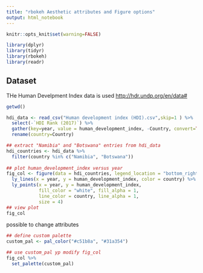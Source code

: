 ```yaml
---
title: "rbokeh Aesthetic attributes and Figure options"
output: html_notebook
---
```


```r
knitr::opts_knit$set(warning=FALSE)

library(dplyr)
library(tidyr)
library(rbokeh)
library(readr)
```


## Dataset

THe Human Develpment Index data is used <http://hdr.undp.org/en/data#>

```r
getwd()
```

```r
hdi_data <- read_csv("Human development index (HDI).csv",skip=1 ) %>%
  select(-`HDI Rank (2017)`) %>%
  gather(key=year, value = human_development_index, -Country, convert=TRUE) %>%
  rename(country=Country)
```

```r
## extract "Namibia" and "Botswana" entries from hdi_data
hdi_countries <- hdi_data %>% 
  filter(country %in% c("Namibia", "Botswana"))
  
## plot human_development_index versus year
fig_col <- figure(data = hdi_countries, legend_location = "bottom_right") %>% 
  ly_lines(x = year, y = human_development_index, color = country) %>% 
  ly_points(x = year, y = human_development_index, 
            fill_color = "white", fill_alpha = 1,
            line_color = country, line_alpha = 1,
            size = 4)
## view plot 
fig_col
```

possible to change attributes

```r
## define custom palette   
custom_pal <- pal_color("#c51b8a", "#31a354")

## use custom_pal yp modify fig_col
fig_col %>% 
  set_palette(custom_pal)
```

